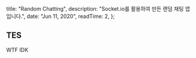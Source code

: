 
  title: "Random Chatting",
  description: "Socket.io를 활용하여 만든 랜덤 채팅 앱 입니다.",
  date: "Jun 11, 2020",
  readTime: 2,
};


## TES

WTF
IDK
